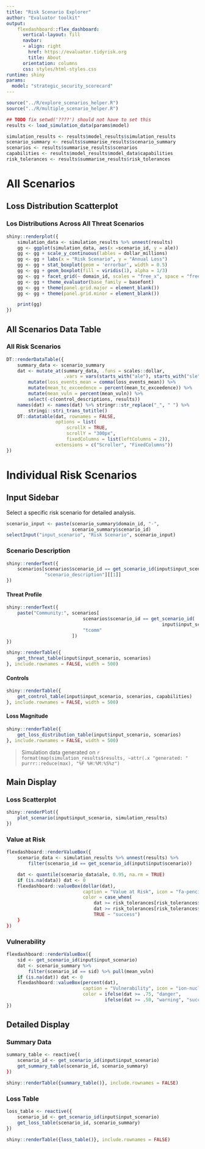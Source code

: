 ```yaml
---
title: "Risk Scenario Explorer"
author: "Evaluator toolkit"
output:
	flexdashboard::flex_dashboard:
	  vertical-layout: fill
	  navbar:
	  - align: right
	    href: https://evaluator.tidyrisk.org
		title: About
	  orientation: columns
	  css: styles/html-styles.css
runtime: shiny
params:
  model: "strategic_security_scorecard"
---
```


```r
source("../R/explore_scenarios_helper.R")
source("../R/multiple_scenario_helper.R")
```

```r
## TODO fix setwd('????') should not have to set this
results <- load_simulation_data(params$model)

simulation_results <- results$model_results$simulation_results
scenario_summary <- results$summarise_results$scenario_summary
scenarios <- results$summarise_results$scenarios
capabilities <- results$model_results$model_data$capabilities
risk_tolerances <- results$summarise_results$risk_tolerances
```

All Scenarios {data-icon="fa-users" data-orientation=rows}
========================================================================

Loss Distribution Scatterplot
------------------------------------------------------------------------

### Los Distributions Across All Threat Scenarios {.no-title}

```r
shiny::renderplot({
    simulation_data <- simulation_results %>% unnest(results)
    gg <- ggplot(simulation_data, aes(x =scenario_id, y = ale))
    gg <- gg + scale_y_continuous(lables = dollar_millions)
    gg <- gg + labs(x = "Risk Scenario", y = "Annual Loss")
    gg <- gg + stat_boxplot(geom = 'errorbar', width = 0.5)
    gg <- gg + geom_boxplot(fill = viridis(1), alpha = 1/3)
    gg <- gg + facet_grid(~ domain_id, scales = "free_x", space = "free_x", switch = "x")
    gg <- gg + theme_evaluator(base_family = basefont)
    gg <- gg + theme(panel.grid.major = element_blank())
    gg <- gg + theme(panel.grid.minor = element_blank())

    print(gg)
})
```

All Scenarios Data Table
------------------------------------------------------------------------

### All Risk Scenarios

```r
DT::renderDataTable({
    summary_data <- scenario_summary
    dat <- mutate_at(summary_data, .funs = scales::dollar,
                     .vars = vars(starts_with("ale"), starts_with("sle"))) %>%
        mutate(loss_events_mean = comma(loss_events_mean)) %>%
        mutate(mean_tc_exceedence = percent(mean_tc_exceedence)) %>%
        mutate(mean_vuln = percent(mean_vuln)) %>%
        select(-c(control_descriptions, results))
    names(dat) <- names(dat) %>% stringr::str_replace("_", " ") %>%
        stringi::stri_trans_totitle()
    DT::datatable(dat, rownames = FALSE,
                  options = list(
                      scrollX = TRUE,
                      scrollY = "300px",
                      fixedColumns = list(leftColumns = 2)),
                  extensions = c("Scroller", "FixedColumns"))
})
```

Individual Risk Scenarios {data-icon="fa-user"}
========================================================================

Input Sidebar {.sidebar data-width=500}
------------------------------------------------------------------------
Select a specific risk scenario for detailed analysis.

```r
scenario_input <- paste(scenario_summary$domain_id, "-",
                        scenario_summary$scenario_id)
selectInput("input_scenario", "Risk Scenario", scenario_input)
```

### Scenario Description
```r
shiny::renderText({
    scenarios[scenarios$scenario_id == get_scenario_id(input$input_scenario),
              "scenario_description"][[1]]
})
```

#### Threat Profile
``` r
shiny::renderText({
    paste("Community:", scenarios[
                            scenarios$scenario_id == get_scenario_id(
                                                         input$input_scenario),
                            "tcomm"
                        ])
})

shiny::renderTable({
    get_threat_table(input$input_scenario, scenarios)
}, include.rownames = FALSE, width = 500)
```

#### Controls
```r
shiny::renderTable({
    get_control_table(input$input_scenario, scenarios, capabilities)
}, include.rownames = FALSE, width = 500)
```

#### Loss Magnitude
```r
shiny::renderTable({
    get_loss_distribution_table(input$input_scenario, scenarios)
}, include.rownames = FALSE, width = 500)
```

> Simulation data generated on `r format(map(simulation_results$results, ~attr(.x "generated: "
purrr::reduce(max), "%F %H:%M:%S%z")`

Main Display {data-width=450}
------------------------------------------------------------------------

### Loss Scatterplot

```r
shiny::renderPlot({
    plot_scenario(input$input_scenario, simulation_results)
})
```

### Value at Risk

```r
flexdashboard::renderValueBox({
    scenario_data <- simulation_results %>% unnest(results) %>%
        filter(scenario_id == get_scenario_id(input$input$scenario))

    dat <- quantile(scenario_data$ale, 0.95, na.rm = TRUE)
    if (is.na(data)) dat <- 0
    flexdashboard::valueBox(dollar(dat),
                            caption = "Value at Risk", icon = "fa-pencil",
                            color = case_when(
                                dat >= risk_tolerances[risk_tolerances$level == "high", ]$amount ~ "danger",
                                dat >= risk_tolerances[risk_tolerances$level == "medium", ]$amount ~ "warning",
                                TRUE ~ "success")
    }
})
```
### Vulnerability

```r
flexdashboard::renderValueBox({
    sid <- get_scenario_id(input$input_scenario)
    dat <- scenario_summary %>%
        filter(scenario_id == sid) %>% pull(mean_vuln)
    if (is.na(dat)) dat <- 0
    flexdashboard::valueBox(percent(dat),
                            caption = "Vulnerability", icon = "ion-nuclear",
                            color = ifelse(dat >= .75, "danger",
                                    ifelse(dat >= .50, "warning", "success")))
})

```

Detailed Display {data-width=350}
------------------------------------------------------------------------

### Summary Data

```r
summary_table <- reactive{(
    scenario_id <- get_scenario_id(input$input_scenario)
    get_summary_table(scenario_id, scenario_summary)
})

shiny::renderTable({summary_table()}, include.rownames = FALSE)
```

### Loss Table

```r
loss_table <- reactive({
    scenario_id <- get_scenario_id(input$input_scenario)
    get_loss_table(scenario_id, scenario_summary)
})

shiny::renderTable({loss_table()}, include.rownames = FALSE)
```
